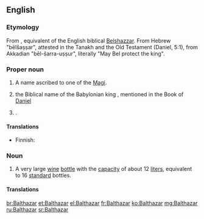 ==English==

===Etymology===
From {{etyl|la|en}} {{term|Balthasar|lang=la}}, equivalent of the English biblical [[Belshazzar]].  From Hebrew "bēlšaṣṣar", attested in the Tanakh and the Old Testament (Daniel, 5:1), from Akkadian "bēl-šarra-uṣṣur", literally "May Bel protect the king".

===Proper noun===
{{en-proper noun}}

# A name ascribed to one of the [[Magi]].
# {{cx|Biblical character|lang=en}} the Biblical name of the Babylonian king {{w|Belshazzar}}, mentioned in the Book of [[Daniel]]
# {{given name|male|from=Persian}}.

====Translations====
{{trans-top|one of the Magi}}
* Finnish: {{t|fi|Balthasar}}
{{trans-mid}}
{{trans-bottom}}
{{trans-top|Biblical name of Belshazzar}}
{{trans-mid}}
{{trans-bottom}}
{{trans-top|male given name}}
{{trans-mid}}
{{trans-bottom}}

===Noun===
{{en-noun}}

# A very large [[wine]] [[bottle]] with the [[capacity]] of about 12 [[liter]]s, equivalent to 16 [[standard]] bottles.

====Translations====
{{trans-top|very large wine bottle}}
{{trans-mid}}
{{trans-bottom}}

[[br:Balthazar]]
[[et:Balthazar]]
[[el:Balthazar]]
[[fr:Balthazar]]
[[ko:Balthazar]]
[[mg:Balthazar]]
[[ru:Balthazar]]
[[sr:Balthazar]]